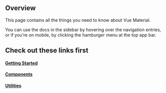 ## Overview

This page contains all the things you need to know about Vue Material.

You can use the docs in the sidebar by hovering over the navigation entries,
or if you're on mobile, by clicking the hamburger menu at the top app bar.

## Check out these links first

#### [Getting Started](/docs/getting-started)

#### [Components](/core)

#### [Utilities](/utils)
